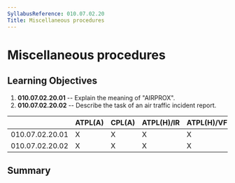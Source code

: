 ```yaml
---
SyllabusReference: 010.07.02.20
Title: Miscellaneous procedures
---
```


# Miscellaneous procedures

## Learning Objectives

1.  **010.07.02.20.01** -- Explain the meaning of "AIRPROX".
2.  **010.07.02.20.02** -- Describe the task of an air traffic incident report.

|                 | ATPL(A) | CPL(A) | ATPL(H)/IR | ATPL(H)/VFR | CPL(H) | IR  | CBIR(A) |
| --------------- | ------- | ------ | ---------- | ----------- | ------ | --- | ------- |
| 010.07.02.20.01 | X       | X      | X          | X           | X      | X   |         |
| 010.07.02.20.02 | X       | X      | X          | X           | X      | X   |         |

## Summary
